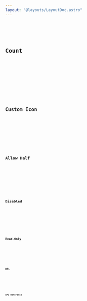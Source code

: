 ```yaml
---
layout: "@layouts/LayoutDoc.astro"
---
```




<Preview client:load>
  <Fragment slot="preview">
    <Example client:load />
  </Fragment>
  <Fragment slot="code">
    <Code code={ExampleRaw} lang="svelte" />
  </Fragment>
</Preview>

## Count

<Preview client:load>
  <Fragment slot="preview">
    <ExampleCount client:load />
  </Fragment>
  <Fragment slot="code">
    <Code code={ExampleCountRaw} lang="svelte" />
  </Fragment>
</Preview>

## Custom Icon

<Preview client:load>
  <Fragment slot="preview">
    <ExampleCustomIcon client:load />
  </Fragment>
  <Fragment slot="code">
    <Code code={ExampleCustomIconRaw} lang="svelte" />
  </Fragment>
</Preview>

## Allow Half

<Preview client:load>
  <Fragment slot="preview">
    <ExampleAllowHalf client:load />
  </Fragment>
  <Fragment slot="code">
    <Code code={ExampleAllowHalfRaw} lang="svelte" />
  </Fragment>
</Preview>

## Disabled

<Preview client:load>
  <Fragment slot="preview">
    <ExampleDisabled client:load />
  </Fragment>
  <Fragment slot="code">
    <Code code={ExampleDisabledRaw} lang="svelte" />
  </Fragment>
</Preview>

## Read-Only

<Preview client:load>
  <Fragment slot="preview">
    <ExampleReadOnly client:load />
  </Fragment>
  <Fragment slot="code">
    <Code code={ExampleReadonlyRaw} lang="svelte" />
  </Fragment>
</Preview>

## RTL

<Preview client:load>
  <Fragment slot="preview">
    <ExampleRTL client:load />
  </Fragment>
  <Fragment slot="code">
    <Code code={ExampleRTLRaw} lang="svelte" />
  </Fragment>
</Preview>

## API Reference

<ApiTable />
